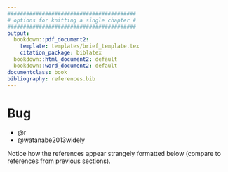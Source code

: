 ```yaml
---
#########################################
# options for knitting a single chapter #
#########################################
output:
  bookdown::pdf_document2:
    template: templates/brief_template.tex
    citation_package: biblatex
  bookdown::html_document2: default
  bookdown::word_document2: default
documentclass: book
bibliography: references.bib
---
```


# Bug {#bug}
\adjustmtc
\markboth{Bug}{}

* @r
* @watanabe2013widely

Notice how the references appear strangely formatted below (compare to references from previous sections).
